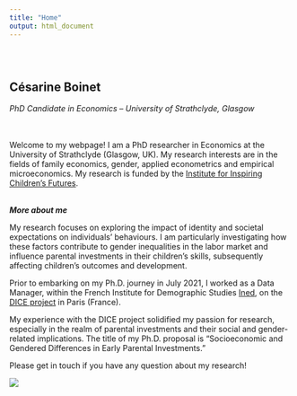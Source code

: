 ```yaml
---
title: "Home"
output: html_document
---
```


<style type="text/css">
.title {
  display: none;
}

#getting-started img {
  margin-right: 10px;
}

</style>

<div class="row" style="padding-top: 30px;">
<div class="col-sm-8">

# **Césarine Boinet**
<i> PhD Candidate in Economics – University of Strathclyde, Glasgow </i>
 

<br> <br>
Welcome to my webpage! I am a PhD researcher in Economics at the University of Strathclyde (Glasgow, UK). My research interests are in the fields of family economics, gender, applied econometrics and empirical microeconomics. My research is funded by the [Institute for Inspiring Children's Futures](https://inspiringchildrensfutures.org/).

<br>
<i> <b> More about me </i> </b>
<br>


My research focuses on exploring the impact of identity and societal expectations on individuals' behaviours. I am particularly investigating how these factors contribute to gender inequalities in the labor market and influence parental investments in their children's skills, subsequently affecting children's outcomes and development.

Prior to embarking on my Ph.D. journey in July 2021, I worked as a Data Manager, within the French Institute for Demographic Studies [Ined](https://www.ined.fr/), on the [DICE project](https://dice.site.ined.fr) in Paris (France).

My experience with the DICE project solidified my passion for research, especially in the realm of parental investments and their social and gender-related implications. The title of my Ph.D. proposal is "Socioeconomic and Gendered Differences in Early Parental Investments."

Please get in touch if you have any question about my research!



</div>
<div class="col-sm-4">



![](Images/cb2.jpg)
</a>






</div>